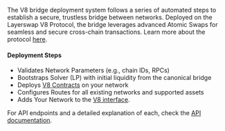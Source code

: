 The V8 bridge deployment system follows a series of automated steps to establish a secure, trustless bridge between networks. Deployed on the Layerswap V8 Protocol, the bridge leverages advanced Atomic Swaps for seamless and secure cross-chain transactions. Learn more about the protocol [here](https://layerswap.notion.site).

#### Deployment Steps

- Validates Network Parameters (e.g., chain IDs, RPCs)
- Bootstraps Solver (LP) with initial liquidity from the canonical bridge
- Deploys [V8 Contracts](https://github.com/layerswap/layerswap-atomic-bridge) on your network
- Configures Routes for all existing networks and supported assets
- Adds Your Network to the [V8 interface](https://layerswap.io/v8).

For API endpoints and a detailed explanation of each, check the [API documentation](/api-reference).